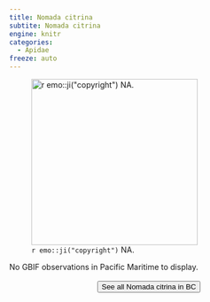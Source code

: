 ```yaml
---
title: Nomada citrina
subtite: Nomada citrina
engine: knitr
categories:
  - Apidae
freeze: auto
---
```

![`r emo::ji("copyright")` NA.](/files/no_bee.png){height=300}



No GBIF observations in Pacific Maritime to display.
<br><br>
<center>


<a href="NA"><button type="button" class="btn btn-secondary">See all Nomada citrina in BC <i class="fa-solid fa-arrow-up-right-from-square"></i> </button></a>
</center>
